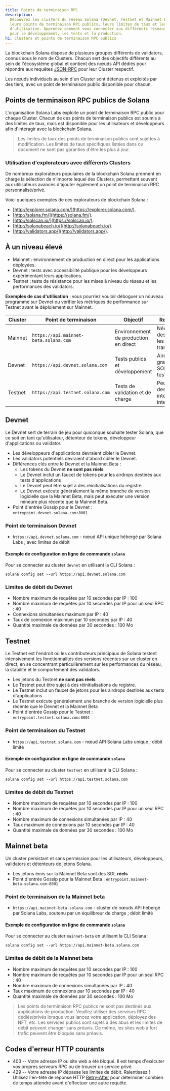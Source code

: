 ```yaml
---
title: Points de terminaison RPC
description:
  Découvrez les clusters du réseau Solana (Devnet, Testnet et Mainnet Beta),
  leurs points de terminaison RPC publics, leurs limites de taux et leurs cas
  d'utilisation. Apprenez comment vous connecter aux différents réseaux Solana
  pour le développement, les tests et la production.
h1: Clusters et points de terminaison RPC publics
---
```


La blockchain Solana dispose de plusieurs groupes différents de validators,
connus sous le nom de Clusters. Chacun sert des objectifs différents au sein de
l'écosystème global et contient des nœuds API dédiés pour répondre aux requêtes
[JSON-RPC](/docs/rpc/) pour leur Cluster respectif.

Les nœuds individuels au sein d'un Cluster sont détenus et exploités par des
tiers, avec un point de terminaison public disponible pour chacun.

## Points de terminaison RPC publics de Solana

L'organisation Solana Labs exploite un point de terminaison RPC public pour
chaque Cluster. Chacun de ces points de terminaison publics est soumis à des
limites de taux, mais est disponible pour les utilisateurs et développeurs afin
d'interagir avec la blockchain Solana.

> Les limites de taux des points de terminaison publics sont sujettes à
> modification. Les limites de taux spécifiques listées dans ce document ne sont
> pas garanties d'être les plus à jour.

### Utilisation d'explorateurs avec différents Clusters

De nombreux explorateurs populaires de la blockchain Solana prennent en charge
la sélection de n'importe lequel des Clusters, permettant souvent aux
utilisateurs avancés d'ajouter également un point de terminaison RPC
personnalisé/privé.

Voici quelques exemples de ces explorateurs de blockchain Solana :

- [http://explorer.solana.com/](https://explorer.solana.com/).
- [http://solana.fm/](https://solana.fm/).
- [http://solscan.io/](https://solscan.io/).
- [http://solanabeach.io/](http://solanabeach.io/).
- [http://validators.app/](http://validators.app/).

## À un niveau élevé

- Mainnet : environnement de production en direct pour les applications
  déployées.
- Devnet : tests avec accessibilité publique pour les développeurs expérimentant
  leurs applications.
- Testnet : tests de résistance pour les mises à niveau du réseau et les
  performances des validators.

**Exemples de cas d'utilisation** : vous pourriez vouloir déboguer un nouveau
programme sur Devnet ou vérifier les métriques de performance sur Testnet avant
le déploiement sur Mainnet.

| **Cluster** | **Point de terminaison**              | **Objectif**                          | **Remarques**                               |
| ----------- | ------------------------------------- | ------------------------------------- | ------------------------------------------- |
| Mainnet     | `https://api.mainnet-beta.solana.com` | Environnement de production en direct | Nécessite des SOL pour les transactions     |
| Devnet      | `https://api.devnet.solana.com`       | Tests publics et développement        | Airdrop gratuit de SOL pour les tests       |
| Testnet     | `https://api.testnet.solana.com`      | Tests de validation et de charge      | Peut avoir des interruptions intermittentes |

## Devnet

Le Devnet sert de terrain de jeu pour quiconque souhaite tester Solana, que ce
soit en tant qu'utilisateur, détenteur de tokens, développeur d'applications ou
validator.

- Les développeurs d'applications devraient cibler le Devnet.
- Les validators potentiels devraient d'abord cibler le Devnet.
- Différences clés entre le Devnet et la Mainnet Beta :
  - Les tokens du Devnet **ne sont pas réels**
  - Le Devnet inclut un faucet de tokens pour les airdrops destinés aux tests
    d'applications
  - Le Devnet peut être sujet à des réinitialisations du registre
  - Le Devnet exécute généralement la même branche de version logicielle que la
    Mainnet Beta, mais peut exécuter une version mineure plus récente que la
    Mainnet Beta.
- Point d'entrée Gossip pour le Devnet : `entrypoint.devnet.solana.com:8001`

### Point de terminaison Devnet

- `https://api.devnet.solana.com` - nœud API unique hébergé par Solana Labs ;
  avec limites de débit

#### Exemple de configuration en ligne de commande `solana`

Pour se connecter au cluster `devnet` en utilisant la CLI Solana :

```shell
solana config set --url https://api.devnet.solana.com
```

### Limites de débit du Devnet

- Nombre maximum de requêtes par 10 secondes par IP : 100
- Nombre maximum de requêtes par 10 secondes par IP pour un seul RPC : 40
- Connexions simultanées maximum par IP : 40
- Taux de connexion maximum par 10 secondes par IP : 40
- Quantité maximale de données par 30 secondes : 100 Mo

## Testnet

Le Testnet est l'endroit où les contributeurs principaux de Solana testent
intensivement les fonctionnalités des versions récentes sur un cluster en
direct, en se concentrant particulièrement sur les performances du réseau, la
stabilité et le comportement des validators.

- Les jetons du Testnet **ne sont pas réels**
- Le Testnet peut être sujet à des réinitialisations du registre.
- Le Testnet inclut un faucet de jetons pour les airdrops destinés aux tests
  d'applications
- Le Testnet exécute généralement une branche de version logicielle plus récente
  que le Devnet et la Mainnet Beta
- Point d'entrée Gossip pour le Testnet : `entrypoint.testnet.solana.com:8001`

### Point de terminaison du Testnet

- `https://api.testnet.solana.com` - nœud API Solana Labs unique ; débit limité

#### Exemple de configuration en ligne de commande `solana`

Pour se connecter au cluster `testnet` en utilisant la CLI Solana :

```shell
solana config set --url https://api.testnet.solana.com
```

### Limites de débit du Testnet

- Nombre maximum de requêtes par 10 secondes par IP : 100
- Nombre maximum de requêtes par 10 secondes par IP pour un seul RPC : 40
- Nombre maximum de connexions simultanées par IP : 40
- Taux maximum de connexions par 10 secondes par IP : 40
- Quantité maximale de données par 30 secondes : 100 Mo

## Mainnet beta

Un cluster persistant et sans permission pour les utilisateurs, développeurs,
validators et détenteurs de jetons Solana.

- Les jetons émis sur la Mainnet Beta sont des SOL **réels**
- Point d'entrée Gossip pour la Mainnet Beta :
  `entrypoint.mainnet-beta.solana.com:8001`

### Point de terminaison de la Mainnet beta

- `https://api.mainnet-beta.solana.com` - cluster de nœuds API hébergé par
  Solana Labs, soutenu par un équilibreur de charge ; débit limité

#### Exemple de configuration en ligne de commande `solana`

Pour se connecter au cluster `mainnet-beta` en utilisant la CLI Solana :

```shell
solana config set --url https://api.mainnet-beta.solana.com
```

### Limites de débit de la Mainnet beta

- Nombre maximum de requêtes par 10 secondes par IP : 100
- Nombre maximum de requêtes par 10 secondes par IP pour un seul RPC : 40
- Nombre maximum de connexions simultanées par IP : 40
- Taux maximum de connexions par 10 secondes par IP : 40
- Quantité maximale de données par 30 secondes : 100 Mo

> Les points de terminaison RPC publics ne sont pas destinés aux applications de
> production. Veuillez utiliser des serveurs RPC dédiés/privés lorsque vous
> lancez votre application, déployez des NFT, etc. Les services publics sont
> sujets à des abus et les limites de débit peuvent changer sans préavis. De
> même, les sites web à fort trafic peuvent être bloqués sans préavis.

## Codes d'erreur HTTP courants

- 403 -- Votre adresse IP ou site web a été bloqué. Il est temps d'exécuter vos
  propres serveurs RPC ou de trouver un service privé.
- 429 -- Votre adresse IP dépasse les limites de débit. Ralentissez ! Utilisez
  l'en-tête de réponse HTTP
  [Retry-After](https://developer.mozilla.org/en-US/docs/Web/HTTP/Headers/Retry-After)
  pour déterminer combien de temps attendre avant d'effectuer une autre requête.
